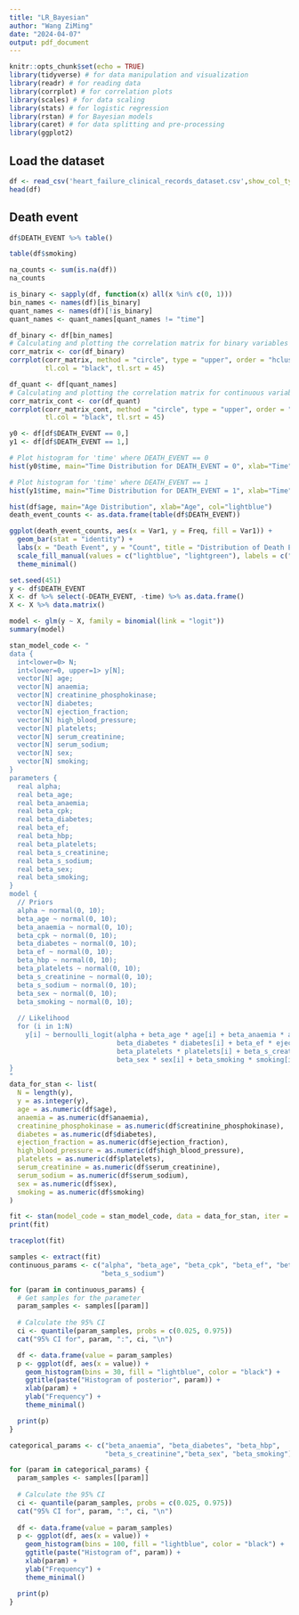 ```yaml
---
title: "LR_Bayesian"
author: "Wang ZiMing"
date: "2024-04-07"
output: pdf_document
---
```


```r
knitr::opts_chunk$set(echo = TRUE)
library(tidyverse) # for data manipulation and visualization
library(readr) # for reading data
library(corrplot) # for correlation plots
library(scales) # for data scaling
library(stats) # for logistic regression
library(rstan) # for Bayesian models
library(caret) # for data splitting and pre-processing
library(ggplot2)
```

## Load the dataset
```r
df <- read_csv('heart_failure_clinical_records_dataset.csv',show_col_types = FALSE)
head(df)
```

## Death event

```r
df$DEATH_EVENT %>% table()
```

```r
table(df$smoking)
```

```r
na_counts <- sum(is.na(df))
na_counts
```

```r
is_binary <- sapply(df, function(x) all(x %in% c(0, 1)))
bin_names <- names(df)[is_binary]
quant_names <- names(df)[!is_binary]
quant_names <- quant_names[quant_names != "time"]

df_binary <- df[bin_names]
# Calculating and plotting the correlation matrix for binary variables
corr_matrix <- cor(df_binary)
corrplot(corr_matrix, method = "circle", type = "upper", order = "hclust", 
         tl.col = "black", tl.srt = 45)

df_quant <- df[quant_names]
# Calculating and plotting the correlation matrix for continuous variables
corr_matrix_cont <- cor(df_quant)
corrplot(corr_matrix_cont, method = "circle", type = "upper", order = "hclust", 
         tl.col = "black", tl.srt = 45)

```

```r
y0 <- df[df$DEATH_EVENT == 0,]
y1 <- df[df$DEATH_EVENT == 1,]

# Plot histogram for 'time' where DEATH_EVENT == 0
hist(y0$time, main="Time Distribution for DEATH_EVENT = 0", xlab="Time", col="lightblue")

# Plot histogram for 'time' where DEATH_EVENT == 1
hist(y1$time, main="Time Distribution for DEATH_EVENT = 1", xlab="Time", col="lightgreen")

hist(df$age, main="Age Distribution", xlab="Age", col="lightblue")
death_event_counts <- as.data.frame(table(df$DEATH_EVENT))

ggplot(death_event_counts, aes(x = Var1, y = Freq, fill = Var1)) +
  geom_bar(stat = "identity") +
  labs(x = "Death Event", y = "Count", title = "Distribution of Death Events") +
  scale_fill_manual(values = c("lightblue", "lightgreen"), labels = c("Survived", "Died")) +
  theme_minimal()

```

```r
set.seed(451)
y <- df$DEATH_EVENT
X <- df %>% select(-DEATH_EVENT, -time) %>% as.data.frame()
X <- X %>% data.matrix()

model <- glm(y ~ X, family = binomial(link = "logit"))
summary(model)
```

```r
stan_model_code <- "
data {
  int<lower=0> N;                   
  int<lower=0, upper=1> y[N];       
  vector[N] age;                      
  vector[N] anaemia;                
  vector[N] creatinine_phosphokinase;
  vector[N] diabetes;                 
  vector[N] ejection_fraction;        
  vector[N] high_blood_pressure;      
  vector[N] platelets;                
  vector[N] serum_creatinine;         
  vector[N] serum_sodium;           
  vector[N] sex;                      
  vector[N] smoking;                  
}
parameters {
  real alpha;                       
  real beta_age;
  real beta_anaemia;
  real beta_cpk;              
  real beta_diabetes;
  real beta_ef;                      
  real beta_hbp;                     
  real beta_platelets;
  real beta_s_creatinine;           
  real beta_s_sodium;                 
  real beta_sex;
  real beta_smoking;
}
model {
  // Priors
  alpha ~ normal(0, 10);
  beta_age ~ normal(0, 10);
  beta_anaemia ~ normal(0, 10);
  beta_cpk ~ normal(0, 10);
  beta_diabetes ~ normal(0, 10);
  beta_ef ~ normal(0, 10);
  beta_hbp ~ normal(0, 10);
  beta_platelets ~ normal(0, 10);
  beta_s_creatinine ~ normal(0, 10);
  beta_s_sodium ~ normal(0, 10);
  beta_sex ~ normal(0, 10);
  beta_smoking ~ normal(0, 10);
  
  // Likelihood
  for (i in 1:N)
    y[i] ~ bernoulli_logit(alpha + beta_age * age[i] + beta_anaemia * anaemia[i] + beta_cpk * creatinine_phosphokinase[i] +
                           beta_diabetes * diabetes[i] + beta_ef * ejection_fraction[i] + beta_hbp * high_blood_pressure[i] +
                           beta_platelets * platelets[i] + beta_s_creatinine * serum_creatinine[i] + beta_s_sodium * serum_sodium[i] +
                           beta_sex * sex[i] + beta_smoking * smoking[i]);
}
"
data_for_stan <- list(
  N = length(y),
  y = as.integer(y),
  age = as.numeric(df$age),
  anaemia = as.numeric(df$anaemia),
  creatinine_phosphokinase = as.numeric(df$creatinine_phosphokinase),
  diabetes = as.numeric(df$diabetes),
  ejection_fraction = as.numeric(df$ejection_fraction),
  high_blood_pressure = as.numeric(df$high_blood_pressure),
  platelets = as.numeric(df$platelets),
  serum_creatinine = as.numeric(df$serum_creatinine),
  serum_sodium = as.numeric(df$serum_sodium),
  sex = as.numeric(df$sex),
  smoking = as.numeric(df$smoking)
)

fit <- stan(model_code = stan_model_code, data = data_for_stan, iter = 10000, chains = 4, warmup = 1000, seed = 101)
print(fit)
```

```r
traceplot(fit)
```


```r
samples <- extract(fit)
continuous_params <- c("alpha", "beta_age", "beta_cpk", "beta_ef", "beta_platelets", 
                       "beta_s_sodium")

for (param in continuous_params) {
  # Get samples for the parameter
  param_samples <- samples[[param]]
  
  # Calculate the 95% CI
  ci <- quantile(param_samples, probs = c(0.025, 0.975))
  cat("95% CI for", param, ":", ci, "\n")

  df <- data.frame(value = param_samples)
  p <- ggplot(df, aes(x = value)) +
    geom_histogram(bins = 30, fill = "lightblue", color = "black") +
    ggtitle(paste("Histogram of posterior", param)) +
    xlab(param) +
    ylab("Frequency") +
    theme_minimal()

  print(p)
}
```

```r
categorical_params <- c("beta_anaemia", "beta_diabetes", "beta_hbp",
                        "beta_s_creatinine","beta_sex", "beta_smoking")

for (param in categorical_params) {
  param_samples <- samples[[param]]
  
  # Calculate the 95% CI
  ci <- quantile(param_samples, probs = c(0.025, 0.975))
  cat("95% CI for", param, ":", ci, "\n")
  
  df <- data.frame(value = param_samples)
  p <- ggplot(df, aes(x = value)) +
    geom_histogram(bins = 100, fill = "lightblue", color = "black") +
    ggtitle(paste("Histogram of", param)) +
    xlab(param) +
    ylab("Frequency") +
    theme_minimal()

  print(p)
}
```
